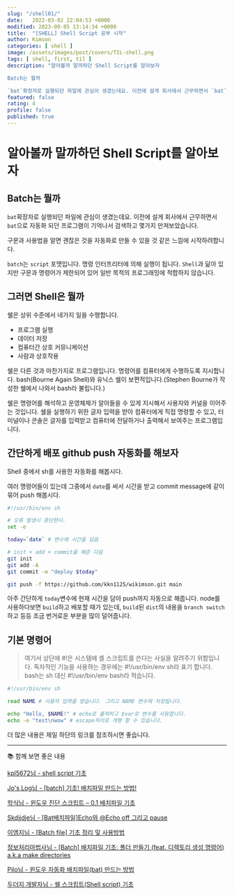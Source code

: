 ```yaml
---
slug: "/shell01/"
date:   2022-03-02 22:04:53 +0000
modified: 2023-09-05 13:14:34 +0000
title:  "[SHELL] Shell Script 공부 시작"
author: Kimson
categories: [ shell ]
image: /assets/images/post/covers/TIL-shell.png
tags: [ shell, first, til ]
description: "알아볼까 말까하던 Shell Script를 알아보자

Batch는 뭘까

`bat`확장자로 실행되던 파일에 관심이 생겼는데요. 이전에 설게 회사에서 근무하면서 `bat`으로 자동화 되던 프로그램이 기억나서 검색하고 몇가지 만져보았습니다."
featured: false
rating: 4
profile: false
published: true
---
```


# 알아볼까 말까하던 Shell Script를 알아보자

## Batch는 뭘까

`bat`확장자로 실행되던 파일에 관심이 생겼는데요. 이전에 설게 회사에서 근무하면서 `bat`으로 자동화 되던 프로그램이 기억나서 검색하고 몇가지 만져보았습니다.

구문과 사용법을 알면 괜찮은 것을 자동화로 만들 수 있을 것 같은 느낌에 시작하려합니다.

`batch`는 `script` 포맷입니다. 명령 인터프리터에 의해 실행이 됩니다. `Shell`과 닮아 있지만 구문과 명령어가 제한되어 있어 일반 목적의 프로그래밍에 적합하지 않습니다.

## 그러면 Shell은 뭘까

쉘은 상위 수준에서 네가지 일을 수행합니다.

- 프로그램 실행
- 데이터 저장
- 컴퓨터간 상호 커뮤니케이션
- 사람과 상호작용

쉘은 다른 것과 마찬가지로 프로그램입니다. 명령어를 컴퓨터에게 수행하도록 지시합니다. bash(Bourne Again Shell)와 유닉스 쉘이 보편적입니다.(Stephen Bourne가 작성한 쉘에서 나와서 bash라 불립니다.)

쉘은 명령어를 해석하고 운영체제가 알아들을 수 있게 지시해서 사용자와 커널을 이어주는 것입니다. 쉘을 실행하기 위한 글자 입력을 받아 컴퓨터에게 직접 명령할 수 있고, 터미널이나 콘솔은 글자를 입력받고 컴퓨터에 전달하거나 출력해서 보여주는 프로그램입니다.

## 간단하게 배포 github push 자동화를 해보자

Shell 중에서 sh를 사용한 자동화를 해봅시다.

여러 명령어들이 있는데 그중에서 `date`를 써서 시간을 받고 commit message에 같이 묶어 push 해봅시다.

```sh
#!/usr/bin/env sh

# 오류 발생시 중단한다.
set -e

today=`date` # 변수에 시간을 담음

# init + add + commit을 해준 다음
git init
git add -A
git commit -m "deploy $today"

git push -f https://github.com/kkn1125/wikimson.git main
```

아주 간단하게 `today`변수에 현재 시간을 담아 push까지 자동으로 해줍니다. node를 사용하다보면 `build`하고 배포할 때가 있는데, `build`된 `dist`의 내용을 `branch switch`하고 등등 조금 번거로운 부분을 많이 덜어줍니다.

## 기본 명령어

> 여기서 상단에 #!은 시스템에 셸 스크립트를 쓴다는 사실을 알려주기 위함입니다. 독자적인 기능을 사용하는 경우에는 #!/usr/bin/env sh라 표기 합니다. bash는 sh 대신 #!/usr/bin/env bash라 적습니다.

```sh
#!/usr/bin/env sh

read NAME # 사용자 입력을 받습니다. 그리고 NAME 변수에 저장됩니다.

echo "Hello, $NAME!" # echo로 출력하고 $var로 변수를 사용합니다.
echo -e "test\nwow" # escape처리로 개행 할 수 있습니다.
```

더 많은 내용은 제일 하단의 링크를 참조하시면 좋습니다.

---

📚 함께 보면 좋은 내용

[kpl5672님 - shell script 기초](https://velog.io/@kpl5672/shell-script-%EA%B8%B0%EC%B4%88)

[Jo's Log님 - [batch] 기초! 배치파일 만드는 방법!](https://jolog.tistory.com/30)

[학식님 - 윈도우 진단 스크립트 – 0.1 배치파일 기초](https://hagsig.tistory.com/2)

[Skdjjdje님 - [Bat배치파일]Echo와 @Echo off 그리고 pause](https://skdjjdje.tistory.com/2)

[이엠지님 - [Batch file] 기초 정리 및 사용방법](https://emgblog.tistory.com/7)

[정보처리마법사님 - [Batch] 배치파일 기초: 폴더 만들기 (feat. 디렉토리 생성 명령어) a.k.a make directories](https://ssscool.tistory.com/412)

[Pilo님 - 윈도우 자동화 배치파일(bat) 만드는 방법](https://coconuts.tistory.com/358)

[두더지 개발자님 - 쉘 스크립트(Shell script) 기초](https://engineer-mole.tistory.com/200)
